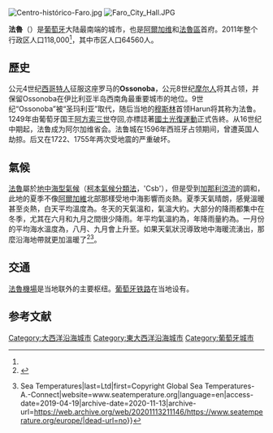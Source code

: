 {{Infobox Settlement
|name            = 法鲁
|official_name   = 
|other_name      =
|native_name     = 
|nickname        = 
|settlement_type = [[市|市]]
|motto           =
|image_flag      = Pt-far1.png
|image_shield    = Faroarms.svg
|image_skyline   = {{Photomontage
|photo1a         = Faro - Portugal (16083970893) (cropped).jpg
|photo2a         = Palácio de Estói - Portugal (8291585643) (cropped).jpg
|photo2b         = FaroKesklinn.jpg
|photo3a         = Faro Portugal 2 (cropped).jpg
|photo3b         = Faro (25867747912) (cropped).jpg
|photo4a         = Faro - Portugal (16516337128) (cropped).jpg
|spacing         = 2
|position        = center
|color_border    = white
|color           = white
|size            = 280
|foot_montage    = 
}}
|coordinates = {{coord|37|02|N|7|55|W|type:adm1st_region:PT_dim:100000|display=inline,title}}
|image_map = LocalFaro.svg
|subdivision_type = [[國家列表|國家]]
|subdivision_name = {{POR}}
|subdivision_type1 = [[葡萄牙行政區劃|區]]
|subdivision_name1 = [[阿爾加維|阿爾加維]]
|governing_body = 城市法鲁（{{lang|pt|Câmara Municipal de Sevilla}}）
|leader_title = [[市長_(葡萄牙)|市長]]
|leader_name = [[Macário_Correia|Macário Correia]]
|leader_party = [[葡萄牙社会民主党|社民黨]]
|area_total_km2 = 201.59  
|area_total_sq_mi = 77.83 
|population_as_of = 2011
|population_total = 118,000<ref name="Mapio">{{cite web|url=https://mapio.net/a/114370731/?lang=en|title=Faro, Portugal|language=en|access-date=2019-08-02|archive-date=2020-07-31|archive-url=https://web.archive.org/web/20200731044726/https://mapio.net/a/114370731/?lang=en|dead-url=no}}</ref>
|population_density_km2 = 320.25
|population_demonym = Farense
|postal_code = 8000
|website = {{URL|http://www.cm-faro.pt/|Official Website}}
}}

[[File:Centro-histórico-Faro.jpg|thumb]]
[[File:Faro_City_Hall.JPG|thumb]]

'''法魯'''（{{lang-pt|Faro}}）是[[葡萄牙|葡萄牙]]大陆最南端的城市，也是[[阿爾加维|阿爾加维]]和[[法魯區|法魯區]]首府。2011年整个行政区人口118,000<ref name="Mapio" />，其中市区人口64560人。

== 歷史 ==

公元4世纪[[西哥特人|西哥特人]]征服这座罗马的'''Ossonoba'''，公元8世纪[[摩尔人|摩尔人]]将其占领，并保留Ossonoba在伊比利亚半岛西南角最重要城市的地位。9世纪“Ossonoba”被“圣玛利亚”取代，随后当地的[[穆斯林|穆斯林]]首领Harun将其称为法鲁。1249年由葡萄牙国王[[阿方索三世|阿方索三世]]夺回,亦標誌著[[收復失地運動|國土光復運動]]正式告終。从16世纪中期起，法鲁成为阿尔加维省会。法鲁城在1596年西班牙占领期间，曾遭英国人劫掠。后又在1722、1755年两次受地震的严重破坏。

== 氣候 ==

[[法魯|法魯]]屬於[[地中海式氣候|地中海型氣候]]（[[柯本氣候分類法|柯本氣候分類法]]，'Csb'），但是受到[[加那利洋流|加那利涼流]]的調和，此地的夏季不像[[阿爾加維|阿爾加維]]北部那樣受地中海影響而炎熱。夏季天氣晴朗，感覺溫暖甚至炎熱，白天平均溫度為{{convert|27|–|35|C|F}}。冬天的天氣溫和，氣溫大約{{convert|8|–|16|C|F}}。大部分的降雨都集中在冬季，尤其在六月和九月之間很少降雨。年平均氣溫約為{{convert|17.5|–|18.5|C|F}}，年降雨量約為{{convert|500|mm|2|abbr=on|lk=out}}。一月份的平均海水溫度為{{convert|15|–|16|C|F}}，八月、九月會上升至{{convert|22|–|25|C|F}}。如果天氣狀況導致地中海暖流湧出，那麼沿海地帶就更加溫暖了<ref>{{Cite journal|last=Berte|first=Elena|last2=Panagopoulos|first2=Thomas|date=2014-07-03|title=Enhancing city resilience to climate change by means of ecosystem services improvement: a SWOT analysis for the city of Faro, Portugal|journal=International Journal of Urban Sustainable Development|language=en|volume=6|issue=2|pages=241–253|doi=10.1080/19463138.2014.953536|issn=1946-3138}}</ref><ref>{{Cite web|url=http://www.seatemperature.org/europe/|title=Europe sea temperatures {{!}} Sea Temperatures|last=Ltd|first=Copyright Global Sea Temperatures-A.-Connect|website=www.seatemperature.org|language=en|access-date=2019-04-19|archive-date=2020-11-13|archive-url=https://web.archive.org/web/20201113211146/https://www.seatemperature.org/europe/|dead-url=no}}</ref>。


{{Weather box
|location = [[法魯|法魯]]（[[法魯機場|FAO]])（海拔: {{convert|8|m|abbr=on|disp=or}}，平均數據 1981－2010年，極端數據 1981－現在）
|metric first = yes
|single line = yes
|Jan record high C = 21.9
|Feb record high C = 24.7
|Mar record high C = 28.9
|Apr record high C = 30.1
|May record high C = 33.6
|Jun record high C = 37.1
|Jul record high C = 44.3
|Aug record high C = 39.6
|Sep record high C = 37.4
|Oct record high C = 33.3
|Nov record high C = 28.6
|Dec record high C = 24.0
|year record high C = 
|Jan high C = 16.1
|Feb high C = 16.9
|Mar high C = 19.1
|Apr high C = 20.4
|May high C = 22.8
|Jun high C = 26.4
|Jul high C = 29.2
|Aug high C = 28.8
|Sep high C = 26.6
|Oct high C = 23.2
|Nov high C = 19.6
|Dec high C = 17.0
|year high C = 22.2
|Jan mean C = 12.0
|Feb mean C = 12.8
|Mar mean C = 14.8
|Apr mean C = 16.1
|May mean C = 18.4
|Jun mean C = 21.9
|Jul mean C = 24.2
|Aug mean C = 24.1
|Sep mean C = 22.3
|Oct mean C = 19.3
|Nov mean C = 15.7
|Dec mean C = 13.3
|year mean C = 17.9
|Jan low C = 7.9
|Feb low C = 8.7
|Mar low C = 10.5
|Apr low C = 11.8
|May low C = 14.0
|Jun low C = 17.3
|Jul low C = 19.1
|Aug low C = 19.4
|Sep low C = 18.0
|Oct low C = 15.3
|Nov low C = 11.7
|Dec low C = 9.6
|year low C = 13.6
|Jan record low C = -1.2
|Feb record low C = -1.2
|Mar record low C = 2.3
|Apr record low C = 3.6
|May record low C = 6.7
|Jun record low C = 8.0
|Jul record low C = 11.9
|Aug record low C = 13.1
|Sep record low C = 9.9
|Oct record low C = 7.8
|Nov record low C = 2.7
|Dec record low C = 1.2
|year record low C = 
|precipitation colour = green
|Jan precipitation mm = 59.3
|Feb precipitation mm = 52.0
|Mar precipitation mm = 39.4
|Apr precipitation mm = 38.6
|May precipitation mm = 21.7
|Jun precipitation mm = 4.3
|Jul precipitation mm = 1.8
|Aug precipitation mm = 3.9
|Sep precipitation mm = 23.2
|Oct precipitation mm = 60.1
|Nov precipitation mm = 90.4
|Dec precipitation mm = 114.1
|year precipitation mm = 508.8
|unit precipitation days = 0.1 mm
|Jan precipitation days = 12
|Feb precipitation days = 13
|Mar precipitation days = 9
|Apr precipitation days = 10
|May precipitation days = 7
|Jun precipitation days = 4
|Jul precipitation days = 1
|Aug precipitation days = 1
|Sep precipitation days = 3
|Oct precipitation days = 9
|Nov precipitation days = 10
|Dec precipitation days = 11
|Jan sun = 170.5
|Feb sun = 165.2
|Mar sun = 232.5
|Apr sun = 252.0
|May sun = 313.1
|Jun sun = 333.0
|Jul sun = 368.9
|Aug sun = 353.4
|Sep sun = 273.0
|Oct sun = 226.3
|Nov sun = 183.0
|Dec sun = 167.4
|year sun = 
|source 1 = Instituto de Meteorologia<ref>[http://www.meteo.pt/pt/oclima/normais.clima/1981-2010/008/ Faro] {{Wayback|url=http://www.meteo.pt/pt/oclima/normais.clima/1981-2010/008/ |date=20121125095430 }} – Instituto de Meteorologia, 1981–2010 (provisórias)</ref>, [[世界氣象組織|World Meteorological Organization]]<ref name=weather>{{cite web  |url=http://www.worldweather.org/003/c00004.htm  |title=Monthly Averages for Faro, Portugal  |publisher=World Meteorological Organization  |accessdate=5 September 2012  |archive-date=2017-06-20  |archive-url=https://web.archive.org/web/20170620043426/http://www.worldweather.org/003/c00004.htm  |dead-url=no  }}</ref><small>(precipitation days)</small>, [[香港天文台|Hong Kong Observatory]]<ref>[http://www.weather.gov.hk/wxinfo/climat/world/eng/europe/sp_po/faro_e.htm "Climatological Information for Faro, Portugal"] {{Wayback|url=http://www.weather.gov.hk/wxinfo/climat/world/eng/europe/sp_po/faro_e.htm |date=20191026152351 }} Hong Kong Observatory. Retrieved 5 September 2012</ref><small>(sunshine hours)</small>
|date=August 2012
}}

== 交通 ==
[[法魯機場|法魯機場]]是当地联外的主要枢纽。[[葡萄牙铁路|葡萄牙铁路]]在当地设有{{link-pt|法鲁站|Estação Ferroviária de Faro}}。

== 参考文献 ==
<div class="references-small">
<references />
</div>

[[Category:大西洋沿海城市|Category:大西洋沿海城市]]
[[Category:東大西洋沿海城市|Category:東大西洋沿海城市]]
[[Category:葡萄牙城市|Category:葡萄牙城市]]